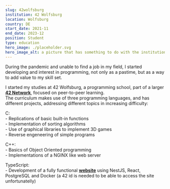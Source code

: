 ```yaml
---
slug: 42wolfsburg
institution: 42 Wolfsburg
location: Wolfsburg
country: DE
start_date: 2021-11
end_date: 2023-12
position: Student
type: education
hero_image: ./placeholder.svg
hero_image_alt: a picture that has something to do with the institution
---
```


During the pandemic and unable to find a job in my field, I started developing and interest in programming, not only as a pastime, 
but as a way to add value to my skill set.  

I started my studies at 42 Wolfsburg, a programming school, part of a larger **[42 Network](https://www.42network.org/)**, focused on peer-to-peer learning.  
The curriculum makes use of three programming languages, and has different projects, addressing different topics in increasing difficulty:  

C:  
    - Replications of basic built-in functions  
    - Implementation of sorting algorithms  
    - Use of graphical libraries to implement 3D games  
    - Reverse engeneering of simple programs  

C++:  
    - Basics of Object Oriented programming  
    - Implementations of a NGINX like web server  

TypeScript:  
    - Development of a fully functional **[website](https://github.com/jpa-rocha/master_of_pong)** using NestJS, React, PostgreSQL and Docker (a 42 id is needed to be able to access the site unfortunatelly)  
